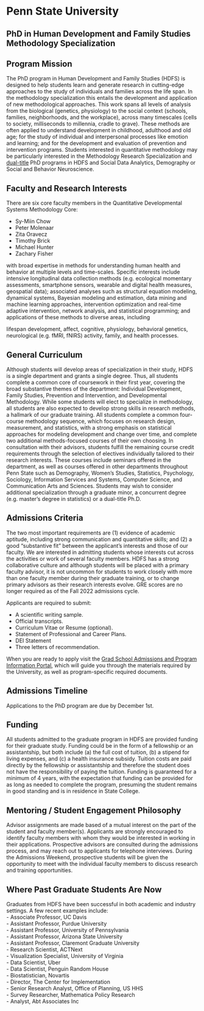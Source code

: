 
# Penn State University {-}
## PhD in Human Development and Family Studies Methodology Specialization  {-}

## Program Mission  {-}
The PhD program in Human Development and Family Studies (HDFS) is designed to help students learn and generate research in cutting-edge approaches to the study of individuals and families across the life span. In the methodology specialization this entails the development and application of new methodological approaches. This work spans all levels of analysis from the biological (genetics, physiology) to the social context (schools, families, neighborhoods, and the workplace), across many timescales (cells to society, milliseconds to millennia, cradle to grave). These methods are often applied to understand development in childhood, adulthood and old age; for the study of individual and interpersonal processes like emotion and learning; and for the development and evaluation of prevention and intervention programs. Students interested in quantitative methodology may be particularly interested in the Methodology Research Specialization and [dual-title](https://hhd.psu.edu/hdfs/graduate/dual-title-programs) PhD programs in HDFS and Social Data Analytics, Demography or Social and Behavior Neuroscience.



## Faculty and Research Interests  {-}

There are six core faculty members in the Quantitative Developmental Systems Methodology Core:  

- 	Sy-Miin Chow  
- 	Peter Molenaar  
- 	Zita Oravecz  
- 	Timothy Brick  
- 	Michael Hunter  
- 	Zachary Fisher  

with broad expertise in methods for understanding human health and behavior at multiple levels and time-scales. Specific interests include intensive longitudinal data collection methods (e.g. ecological momentary assessments, smartphone sensors, wearable and digital health measures, geospatial data); associated analyses such as structural equation modeling, dynamical systems, Bayesian modeling and estimation, data mining and machine learning approaches, intervention optimization and real-time adaptive intervention, network analysis, and statistical programming; and applications of these methods to diverse areas, including

lifespan development, affect, cognitive, physiology, behavioral genetics, neurological (e.g. fMRI, fNIRS) activity, family, and health processes.




## General Curriculum  {-}
Although students will develop areas of specialization in their study, HDFS is a single department and grants a single degree. Thus, all students complete a common core of coursework in their first year, covering the broad substantive themes of the department: Individual Development, Family Studies, Prevention and Intervention, and Developmental Methodology. While some students will elect to specialize in methodology, all students are also expected to develop strong skills in research methods, a hallmark of our graduate training. All students complete a common four-course methodology sequence, which focuses on research design, measurement, and statistics, with a strong emphasis on statistical approaches for modeling development and change over time, and complete two additional methods-focused courses of their own choosing. In consultation with their advisors, students fulfill the remaining course credit requirements through the selection of electives individually tailored to their research interests. These courses include seminars offered in the department, as well as courses offered in other departments throughout Penn State such as Demography, Women's Studies, Statistics, Psychology, Sociology, Information Services and Systems, Computer Science, and Communication Arts and Sciences. Students may wish to consider additional specialization through a graduate minor, a concurrent degree (e.g. master’s degree in statistics) or a dual-title Ph.D.


## Admissions Criteria  {-}
The two most important requirements are (1) evidence of academic aptitude, including strong communication and quantitative skills; and (2) a good "substantive fit" between the applicant's interests and those of our faculty. We are interested in admitting students whose interests cut across the activities or work of several faculty members. HDFS has a strong collaborative culture and although students will be placed with a primary faculty advisor, it is not uncommon for students to work closely with more than one faculty member during their graduate training, or to change primary advisors as their research interests evolve. GRE scores are no longer required as of the Fall 2022 admissions cycle.  

Applicants are required to submit:  

- 	A scientific writing sample.  
- 	Official transcripts.  
- 	Curriculum Vitae or Resume (optional).  
- 	Statement of Professional and Career Plans.  
- 	DEI Statement  
- 	Three letters of recommendation.  

When you are ready to apply visit the [Grad School Admissions and Program Information Portal](https://gradschool.psu.edu/graduate-admissions/how-to-apply/new-applicants/), which will guide you through the materials required by the University, as well as program-specific required documents.  



## Admissions Timeline  {-}
Applications to the PhD program are due by December 1st.


## Funding  {-}
All students admitted to the graduate program in HDFS are provided funding for their graduate study. Funding could be in the form of a fellowship or an assistantship, but both include (a) the full cost of tuition, (b) a stipend for living expenses, and (c) a health insurance subsidy. Tuition costs are paid directly by the fellowship or assistantship and therefore the student does not have the responsibility of paying the tuition. Funding is guaranteed for a minimum of 4 years, with the expectation that funding can be provided for as long as needed to complete the program, presuming the student remains in good standing and is in residence in State College.


## Mentoring / Student Engagement Philosophy  {-}
Advisor assignments are made based of a mutual interest on the part of the student and faculty member(s). Applicants are strongly encouraged to identify faculty members with whom they would be interested in working in their applications. Prospective advisors are consulted during the admissions process, and may reach out to applicants for telephone interviews. During the Admissions Weekend, prospective students will be given the opportunity to meet with the individual faculty members to discuss research and training opportunities.


## Where Past Graduate Students Are Now  {-}
Graduates from HDFS have been successful in both academic and industry settings. A few recent examples include:  
- 	Associate Professor, UC Davis  
- 	Assistant Professor, Purdue University  
- 	Assistant Professor, University of Pennsylvania  
- 	Assistant Professor, Arizona State University  
- 	Assistant Professor, Claremont Graduate University  
- 	Research Scientist, ACTNext  
- 	Visualization Specialist, University of Virginia  
- 	Data Scientist, Uber  
- 	Data Scientist, Penguin Random House  
- 	Biostatistician, Novartis  
- 	Director, The Center for Implementation  
- 	Senior Research Analyst, Office of Planning, US HHS  
- 	Survey Researcher, Mathematica Policy Research  
- 	Analyst, Abt Associates Inc  


